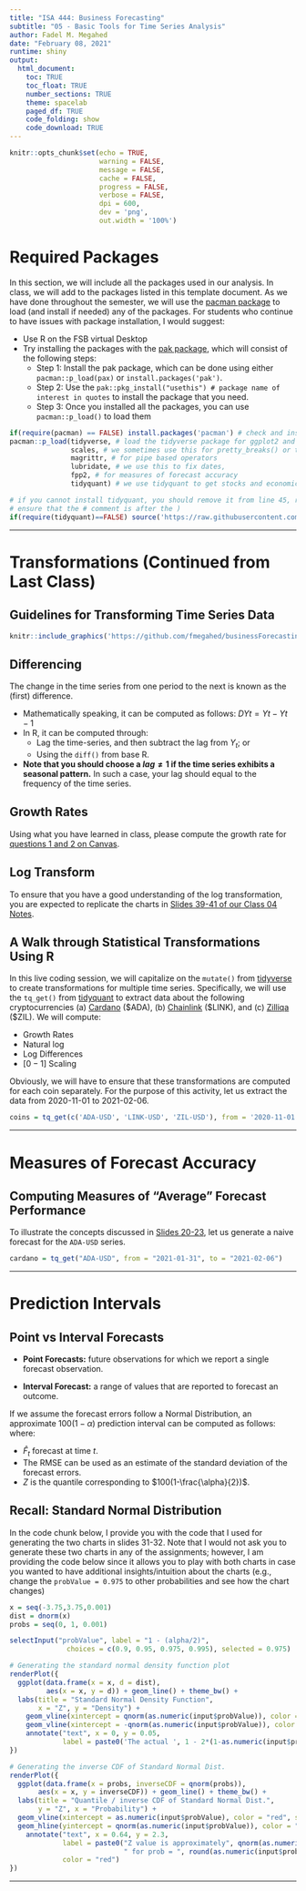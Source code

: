 ```yaml
---
title: "ISA 444: Business Forecasting"
subtitle: "05 - Basic Tools for Time Series Analysis"
author: Fadel M. Megahed
date: "February 08, 2021"
runtime: shiny
output: 
  html_document:
    toc: TRUE
    toc_float: TRUE
    number_sections: TRUE
    theme: spacelab
    paged_df: TRUE
    code_folding: show
    code_download: TRUE
---
```


```r
knitr::opts_chunk$set(echo = TRUE,
                      warning = FALSE,
                      message = FALSE,
                      cache = FALSE,
                      progress = FALSE, 
                      verbose = FALSE,
                      dpi = 600,
                      dev = 'png',
                      out.width = '100%')
```

# Required Packages
In this section, we will include all the packages used in our analysis. In class, we will add to the packages listed in this template document. As we have done throughout the semester, we will use the [pacman package](https://cran.r-project.org/web/packages/pacman/pacman.pdf) to load (and install if needed) any of the packages. For students who continue to have issues with package installation, I would suggest:  

  - Use R on the FSB virtual Desktop  
  - Try installing the packages with the [pak package](https://github.com/r-lib/pak), which will consist of the following steps:  
    - Step 1: Install the pak package, which can be done using either `pacman::p_load(pax)` or `install.packages('pak')`.  
    - Step 2: Use the `pak::pkg_install("usethis") # package name of interest in quotes` to install the package that you need.  
    - Step 3: Once you installed all the packages, you can use `pacman::p_load()` to load them

```r
if(require(pacman) == FALSE) install.packages('pacman') # check and install pacman if needed
pacman::p_load(tidyverse, # load the tidyverse package for ggplot2 and dplyr functions
               scales, # we sometimes use this for pretty_breaks() or the commas() with ggplot2
               magrittr, # for pipe based operators
               lubridate, # we use this to fix dates,
               fpp2, # for measures of forecast accuracy
               tidyquant) # we use tidyquant to get stocks and economic data

# if you cannot install tidyquant, you should remove it from line 45, remove the comma in line 44 and
# ensure that the # comment is after the )
if(require(tidyquant)==FALSE) source('https://raw.githubusercontent.com/fmegahed/businessForecasting/master/custom_functions/tq_get.R')

```

---

# Transformations (Continued from Last Class)

## Guidelines for Transforming Time Series Data

```r
knitr::include_graphics('https://github.com/fmegahed/businessForecasting/raw/master/lectures/05%20-%20Basic%20Tools%20for%20Time%20Series%20Analysis/Figures/classificationTransformationTechniques.png')

```

## Differencing
The change in the time series from one period to the next is known as the (first) difference.   

  - Mathematically speaking, it can be computed as follows:  $DYt = Yt − Yt−1$  
  - In R, it can be computed through:  
    - Lag the time-series, and then subtract the lag from $Y_t$; or   
    - Using the `diff()` from base R. 
  - **Note that you should choose a $lag \ne 1$ if the time series exhibits a seasonal pattern.** In such a case, your lag should equal to the frequency of the time series.


## Growth Rates
Using what you have learned in class, please compute the growth rate for [questions 1 and 2 on Canvas](https://miamioh.instructure.com/courses/142177/quizzes/368225).


## Log Transform
To ensure that you have a good understanding of the log transformation, you are expected to replicate the charts in [Slides 39-41 of our Class 04 Notes](https://miamioh.instructure.com/courses/142177/files/18997183?module_item_id=2905745). 


## A Walk through Statistical Transformations Using R
In this live coding session, we will capitalize on the `mutate()` from [tidyverse](https://www.tidyverse.org/) to create transformations for multiple time series. Specifically, we will use the `tq_get()` from [tidyquant](https://business-science.github.io/tidyquant/) to extract data about the following cryptocurrencies (a) [Cardano](https://cardano.org/) (\$ADA), (b) [Chainlink](https://chain.link/) (\$LINK), and (c) [Zilliqa](https://www.zilliqa.com/) (\$ZIL). We will compute:  

  - Growth Rates  
  - Natural log
  - Log Differences  
  - $[0-1]$ Scaling  
  
Obviously, we will have to ensure that these transformations are computed for each coin separately. For the purpose of this activity, let us extract the data from 2020-11-01 to 2021-02-06.  

```r
coins = tq_get(c('ADA-USD', 'LINK-USD', 'ZIL-USD'), from = '2020-11-01', to ='2021-02-06')
```

---

# Measures of Forecast Accuracy

## Computing Measures of “Average” Forecast Performance
To illustrate the concepts discussed in [Slides 20-23](https://miamioh.instructure.com/courses/142177/files/19057658?module_item_id=2911974), let us generate a naive forecast for the `ADA-USD` series. 

```r
cardano = tq_get("ADA-USD", from = "2021-01-31", to = "2021-02-06")
```

---

# Prediction Intervals

## Point vs Interval Forecasts

- **Point Forecasts:** future observations for which we report a single forecast observation.  

- **Interval Forecast:** a range of values that are reported to forecast an outcome.


If we assume the forecast errors follow a Normal Distribution, an approximate $100(1-\alpha)$ prediction interval can be computed as follows:  
\begin{equation}
  \hat{F}_t \pm Z*RMSE,
\end{equation}
where:  

- $\hat{F}_t$ forecast at time $t$.  
- The RMSE can be used as an estimate of the standard deviation of the forecast errors.  
- $Z$ is the quantile corresponding to $100(1-\frac{\alpha}{2})$.


## Recall: Standard Normal Distribution
In the code chunk below, I provide you with the code that I used for generating the two charts in slides 31-32. Note that I would not ask you to generate these two charts in any of the assignments; however, I am providing the code below since it allows you to play with both charts in case you wanted to have additional insights/intuition about the charts (e.g., change the `probValue = 0.975` to other probabilities and see how the chart changes)

```r
x = seq(-3.75,3.75,0.001)
dist = dnorm(x)
probs = seq(0, 1, 0.001)

selectInput("probValue", label = "1 - (alpha/2)",
              choices = c(0.9, 0.95, 0.975, 0.995), selected = 0.975)

# Generating the standard normal density function plot
renderPlot({
  ggplot(data.frame(x = x, d = dist),
         aes(x = x, y = d)) + geom_line() + theme_bw() +
  labs(title = "Standard Normal Density Function",
       x = "Z", y = "Density") + 
    geom_vline(xintercept = qnorm(as.numeric(input$probValue)), color = "red", size = 1.15) +
    geom_vline(xintercept = -qnorm(as.numeric(input$probValue)), color = "red", size = 1.15) +
    annotate("text", x = 0, y = 0.05, 
             label = paste0('The actual ', 1 - 2*(1-as.numeric(input$probValue)), ' probability is between both red lines' ), color = 'red')
})

# Generating the inverse CDF of Standard Normal Dist.
renderPlot({
  ggplot(data.frame(x = probs, inverseCDF = qnorm(probs)),
       aes(x = x, y = inverseCDF)) + geom_line() + theme_bw() +
  labs(title = "Quantile / inverse CDF of Standard Normal Dist.",
       y = "Z", x = "Probability") +
  geom_vline(xintercept = as.numeric(input$probValue), color = "red", size = 1.15) +
  geom_hline(yintercept = qnorm(as.numeric(input$probValue)), color = "red", size = 1.15) + 
    annotate("text", x = 0.64, y = 2.3, 
             label = paste0("Z value is approximately", qnorm(as.numeric(input$probValue)),
                            " for prob = ", round(as.numeric(input$probValue), digits = 2)),
             color = "red")
})
```


---
